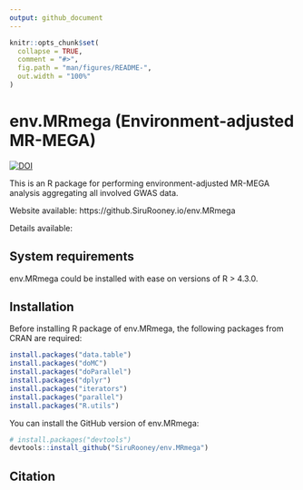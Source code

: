 ```yaml
---
output: github_document
---
```


<!-- README.md is generated from README.Rmd. Please edit that file -->

```r
knitr::opts_chunk$set(
  collapse = TRUE,
  comment = "#>",
  fig.path = "man/figures/README-",
  out.width = "100%"
)
```

# env.MRmega (Environment-adjusted MR-MEGA)

<!-- badges: start -->
[![DOI](https://zenodo.org/badge/DOI/10.5281/zenodo.11047160.svg)](https://doi.org/10.5281/zenodo.11047160)
<!-- badges: end -->

This is an R package for performing environment-adjusted MR-MEGA analysis aggregating all involved GWAS data. 

Website available: https://github.SiruRooney.io/env.MRmega

Details available:


## System requirements
env.MRmega could be installed with ease on versions of R > 4.3.0.


## Installation

Before installing R package of env.MRmega, the following packages from CRAN are required:

```r
install.packages("data.table")
install.packages("doMC")
install.packages("doParallel")
install.packages("dplyr")
install.packages("iterators")
install.packages("parallel")
install.packages("R.utils")
```

You can install the GitHub version of env.MRmega:

``` r
# install.packages("devtools")
devtools::install_github("SiruRooney/env.MRmega")
```

## Citation

